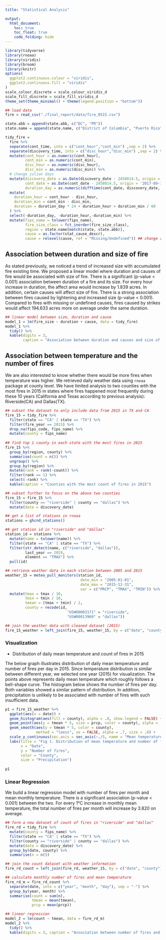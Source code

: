 ```yaml
---
title: "Statistical Analysis"

output: 
  html_document:
    toc: true
    toc_float: true
    code_folding: hide
---
```


```r
library(tidyverse)
library(rnoaa)
library(viridis)
library(broom)
library(knitr)
options(
  ggplot2.continuous.colour = "viridis",
  ggplot2.continuous.fill = "viridis"
)
scale_colour_discrete = scale_colour_viridis_d
scale_fill_discrete = scale_fill_viridis_d
theme_set(theme_minimal() + theme(legend.position = "bottom"))
```

```r
## load data
fire = read_csv("./final_report/data/fire_0515.csv")

state.abb = append(state.abb, c("DC", "PR"))
state.name = append(state.name, c("District of Columbia", "Puerto Rico"))

tidy_fire = 
  fire %>% 
  separate(cont_time, into = c("cont_hour","cont_min") ,sep = 2) %>% 
  separate(discovery_time, into = c("disc_hour","disc_min") ,sep = 2) %>% 
  mutate(cont_hour = as.numeric(cont_hour),
         cont_min = as.numeric(cont_min),
         disc_hour = as.numeric(disc_hour),
         disc_min = as.numeric(disc_min)) %>% 
  # change julian days
  mutate(discovery_date = as.Date(discovery_date - 2458014.5, origin = '2017-09-18'),
         cont_date = as.Date(cont_date - 2458014.5, origin = '2017-09-18'),
         duration_day = as.numeric(difftime(cont_date, discovery_date, units = "days"))) %>% 
  mutate(
    duration_hour = cont_hour - disc_hour,
    duration_min = cont_min - disc_min,
    duration = duration_day * 24 + duration_hour + duration_min / 60
  ) %>% 
  select(-duration_day, -duration_hour,-duration_min) %>% 
  mutate(fips_name = tolower(fips_name),
         fire_size_class = fct_inorder(fire_size_class),
         region = state.name[match(state, state.abb)],
         cause = as.factor(stat_cause_descr),
         cause = relevel(cause, ref = "Missing/Undefined")) ## change reference level to "missing/undefined" for later linear models
```

## Association between duration and size of fire

As stated previously, we noticed a trend of increased size with accumulated fire existing time. We proposed a linear model where duration and causes of fire would be associated with size of fire. There is a significant (p-value < 0.001) association between duration of a fire and its size. For every hour increase in duration, the affect area would increase by 1.839 acres. In addition, certain causes will affect size of fire. There is a strong association between fires caused by lightening and increased size (p-value < 0.001). Compared to fires with missing or undefined causes, fires caused by strikes would affect 194.633 acres more on average under the same duration.

```r
## linear model between size, duration and cause
model_1 = lm(fire_size ~ duration + cause, data = tidy_fire)
model_1 %>% 
  tidy() %>% 
  kable(digits = 3,
        caption = "Association between duration and causes and size of fire")
```

## Association between temperature and the number of fires

We are also interested to know whether there would be more fires when temperature was higher. We retrieved daily weather data using `rnoaa` package at county level. We have limited analysis to two counties with the most fires in 2015 in states where fires happened most frequently during these 10 years (California and Texas according to previous analysis): Riverside(CA) and Dallas(TX).

```r
## subset the dataset to only include data from 2015 in TX and CA
fire_15 = tidy_fire %>% 
  filter(state == "CA" | state == "TX") %>% 
  filter(fire_year == 2015) %>% 
  drop_na(fips_code, fips_name) %>% 
  mutate(county = fips_name)
  
## find top 1 county in each state with the most fires in 2015
fire_15 %>% 
  group_by(region, county) %>% 
  summarise(count = n()) %>% 
  ungroup() %>% 
  group_by(region) %>% 
  mutate(rank = rank(-count)) %>% 
  filter(rank == 1) %>% 
  select(-rank) %>% 
  kable(caption = "Counties with the most count of fires in 2015")

## subset further to focus on the above two counties
fire_15 = fire_15 %>% 
  filter(county == "riverside" | county == "dallas") %>% 
  mutate(date = discovery_date)

## get a list of stations in rnoaa
stations = ghcnd_stations()

## get station id in "riverside" and "dallas"
station_id = stations %>% 
  mutate(name = tolower(name)) %>% 
  filter(state == "CA" | state == "TX") %>% 
  filter(str_detect(name, c("riverside", "dallas")),
         last_year == 2019, 
         element == "TMAX") %>% 
  pull(id)

## retrieve weather data in each station between 2005 and 2015
weather_15 = meteo_pull_monitors(station_id,
                                  date_min = "2005-01-01", 
                                  date_max = "2015-12-31",
                                  var = c("PRCP", "TMAX", "TMIN")) %>% 
  mutate(tmax = tmax / 10,
         tmin = tmin / 10,
         tmean = (tmax + tmin) / 2,
         county = recode(id, 
                            "USW00003171" = "riverside",
                            "USW00013960" = "dallas"))

## join the weather data with cleaned dataset (2015)
fire_15_weather = left_join(fire_15, weather_15, by = c("date", "county"))
```

### Visualization

* Distribution of daily mean temperature and count of fires in 2015

The below graph illustrates distribution of daily mean temperature and number of fires per day in 2015. Since temperature distribution is similar between different year, we selected one year (2015) for visualization. The points above represents daily mean temperature which roughly follows a bell-shape curve. The histogram below shows the number of fires per day. Both variables showed a similar pattern of distribution. In addition, precipitation is unlikely to be associated with number of fires with such insufficient data.

```r
p1 = fire_15_weather %>% 
  ggplot(aes(x = date)) +
  geom_histogram(aes(fill = county), alpha = .8, show.legend = FALSE) +
  geom_point(aes(y = tmean * 5, size = prcp, color = county), alpha = .6) +
  geom_smooth(aes(y = tmean * 5, color = county), 
              method = "loess", se = FALSE, alpha = .7, size = .8) +
  scale_y_continuous(sec.axis = sec_axis(~./5, name = "Mean temperature (°C)")) +
  labs(title = "Fig 1. Distribution of mean temperature and number of fires in 2015",
       x = "Date",
       y = "Number of fires",
       color = "County",
       size = "Precipitation")
  
p1
```

### Linear Regression

We build a linear regression model with number of fires per month and mean monthly temperature. There is a significant association (p-value < 0.001) between the two. For every 1°C increase in monthly mean temperature, the total number of fires per month will increase by 3.820 on average.

```r
## form a new dataset of count of fires in "riverside" and "dallas"
fire_rd = tidy_fire %>% 
  mutate(county = fips_name) %>% 
  filter(state == "CA" | state == "TX") %>% 
  filter(county == "riverside" | county == "dallas") %>% 
  mutate(date = discovery_date) %>% 
  group_by(date, county) %>% 
  summarise(n = n())

## join the count dataset with weather information
fire_rd_count = left_join(fire_rd, weather_15, by = c("date", "county"))

## calculate monthly number of fires and mean temperature
fire_rd_m = fire_rd_count %>% 
  separate(date, into = c("year", "month", "day"), sep = "-") %>% 
  group_by(year, month) %>% 
  summarise(count = sum(n),
            tmean = mean(tmean),
            prcp = mean(prcp))

## linear regression
model_2 = lm(count ~ tmean, data = fire_rd_m)
model_2 %>% 
  tidy() %>% 
  kable(digits = 3, caption = "Association between number of fires and mean temperature")
```
